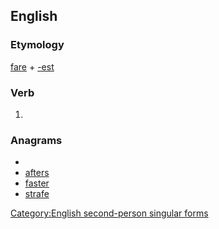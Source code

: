 ==English==

===Etymology===
[[fare]] + [[-est]]

===Verb===
{{en-verb form}}

# {{archaic}} {{form of|Second-person singular simple present form|fare}}

===Anagrams===
* {{alphagram|aefrst}}
* [[afters#English|afters]]
* [[faster#English|faster]]
* [[strafe#English|strafe]]


[[Category:English second-person singular forms]]
